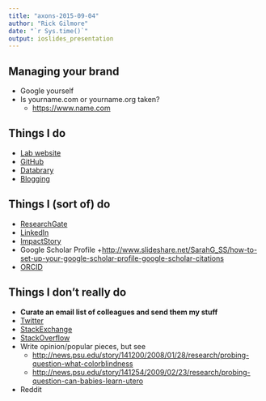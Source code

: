```yaml
---
title: "axons-2015-09-04"
author: "Rick Gilmore"
date: "`r Sys.time()`"
output: ioslides_presentation
---
```


## Managing your brand

- Google yourself
- Is yourname.com or yourname.org taken?
    + <https://www.name.com>

## Things I do

- [Lab website](http://gilmore-lab.github.io)
- [GitHub](http://github.com/rogilmore)
- [Databrary](http://databrary.org//party/6)
- [Blogging](http://rick-gilmore.org)

## Things I (sort of) do

- [ResearchGate](http://www.researchgate.net)
- [LinkedIn](http://linkedin.com)
- [ImpactStory](http://impactstory.org)
- Google Scholar Profile
    +<http://www.slideshare.net/SarahG_SS/how-to-set-up-your-google-scholar-profile-google-scholar-citations>
- [ORCID](http://orcid.org/)

## Things I don't really do

- **Curate an email list of colleagues and send them my stuff**
- [Twitter](http://twitter.com/rogilmore)
- [StackExchange](http://stackexchange.com)
- [StackOverflow](http://stackoverflow.com)
- Write opinion/popular pieces, but see
    + <http://news.psu.edu/story/141200/2008/01/28/research/probing-question-what-colorblindness>
    + <http://news.psu.edu/story/141254/2009/02/23/research/probing-question-can-babies-learn-utero>
- Reddit